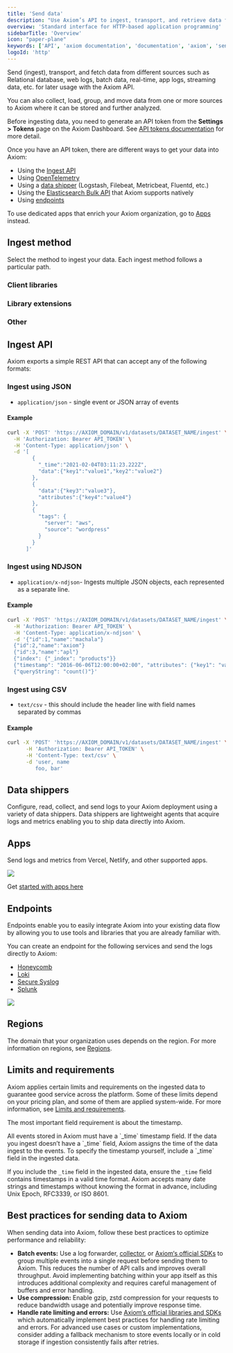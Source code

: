 ```yaml
---
title: 'Send data'
description: "Use Axiom’s API to ingest, transport, and retrieve data from different sources such as relational databases, web logs, app logs, and kubernetes."
overview: 'Standard interface for HTTP-based application programming'
sidebarTitle: 'Overview'
icon: "paper-plane"
keywords: ['API', 'axiom documentation', 'documentation', 'axiom', 'send data', 'data shippers', 'apps', 'elasticsearch', 'endpoints', 'json', 'ndjson', 'csv']
logoId: 'http'
---
```



Send (ingest), transport, and fetch data from different sources such as Relational database, web logs, batch data, real-time, app logs, streaming data, etc. for later usage with the Axiom API.

You can also collect, load, group, and move data from one or more sources to Axiom where it can be stored and further analyzed.

Before ingesting data, you need to generate an API token from the **Settings > Tokens** page on the Axiom Dashboard. See [API tokens documentation](/reference/tokens) for more detail.

Once you have an API token, there are different ways to get your data into Axiom:

- Using the [Ingest API](#ingest-api)
- Using [OpenTelemetry](/send-data/opentelemetry)
- Using a [data shipper](#data-shippers) (Logstash, Filebeat, Metricbeat, Fluentd, etc.)
- Using the [Elasticsearch Bulk API](/send-data/elasticsearch-bulk-api) that Axiom supports natively
- Using [endpoints](#endpoints)

To use dedicated apps that enrich your Axiom organization, go to [Apps](/apps/introduction) instead.

## Ingest method

Select the method to ingest your data. Each ingest method follows a particular path.

### Client libraries

<CardGroup cols={2}>
  <Card
    title="JavaScript"
    icon="js"
    href="/guides/javascript"
  >
  </Card>
  <Card
    title="Go"
    icon="golang"
    href="/guides/go"
  >
  </Card>
  <Card
    title="Rust"
    icon="rust"
    href="/guides/rust"
  >
  </Card>
  <Card
    title="Python"
    icon="python"
    href="/guides/python"
  >
  </Card>
</CardGroup>

### Library extensions

<CardGroup>
  <Card
    title="Next.js"
    href="/send-data/nextjs"
  >
  </Card>
  <Card
    title="Rust Tracing"
    href="https://github.com/axiomhq/tracing-axiom"
  >
  </Card>
  <Card
    title="Winston"
    href="/guides/winston"
  >
  </Card>
  <Card
    title="Pino"
    href="/guides/pino"
  >
  </Card>
    <Card
    title="Logrus"
    href="/guides/logrus"
  >
  </Card>
    <Card
    title="Apex"
    href="/guides/apex"
  >
  </Card>
    <Card
    title="Zap"
    href="/guides/zap"
  >
  </Card>
    <Card
    title="Python logging"
    href="https://github.com/axiomhq/axiom-py/blob/main/src/axiom_py/logging.py"
  >
  </Card>
    <Card
    title="Go OTel"
    href="/guides/opentelemetry-go"
  >
  </Card>
</CardGroup>

### Other

<CardGroup>
  <Card
    title="API"
    href="/send-data/ingest#ingest-api"
  >
  </Card>
  <Card
    title="Elastic Bulk Endpoint"
    href="/send-data/elasticsearch-bulk-api"
  >
  </Card>
  <Card
    title="CLI"
    href="/reference/cli"
  >
  </Card>
</CardGroup>

## Ingest API

Axiom exports a simple REST API that can accept any of the following formats:

### Ingest using JSON

- `application/json` - single event or JSON array of events

#### Example

```bash
curl -X 'POST' 'https://AXIOM_DOMAIN/v1/datasets/DATASET_NAME/ingest' \
  -H 'Authorization: Bearer API_TOKEN' \
  -H 'Content-Type: application/json' \
  -d '[
        {
          "_time":"2021-02-04T03:11:23.222Z",
          "data":{"key1":"value1","key2":"value2"}
        },
        {
          "data":{"key3":"value3"},
          "attributes":{"key4":"value4"}
        },
        {
          "tags": {
            "server": "aws",
            "source": "wordpress"
          }
        }
      ]'
```

<Info>
<ReplaceDomain />
<ReplaceDatasetToken />
</Info>

### Ingest using NDJSON

- `application/x-ndjson`- Ingests multiple JSON objects, each represented as a separate line.

#### Example

```bash
curl -X 'POST' 'https://AXIOM_DOMAIN/v1/datasets/DATASET_NAME/ingest' \
  -H 'Authorization: Bearer API_TOKEN' \
  -H 'Content-Type: application/x-ndjson' \
  -d '{"id":1,"name":"machala"}
  {"id":2,"name":"axiom"}
  {"id":3,"name":"apl"}
  {"index": {"_index": "products"}}
  {"timestamp": "2016-06-06T12:00:00+02:00", "attributes": {"key1": "value1","key2": "value2"}}
  {"queryString": "count()"}'
```

<Info>
<ReplaceDomain />
<ReplaceDatasetToken />
</Info>

### Ingest using CSV

- `text/csv` - this should include the header line with field names separated by commas

#### Example

```bash
curl -X 'POST' 'https://AXIOM_DOMAIN/v1/datasets/DATASET_NAME/ingest' \
      -H 'Authorization: Bearer API_TOKEN' \
      -H 'Content-Type: text/csv' \
      -d 'user, name
         foo, bar'
```

<Info>
<ReplaceDomain />
<ReplaceDatasetToken />
</Info>

## Data shippers

Configure, read, collect, and send logs to your Axiom deployment using a variety of data shippers. Data shippers are lightweight agents that acquire logs and metrics enabling you to ship data directly into Axiom.

<CardGroup cols={2}>
  <Card
    title="AWS CloudFront"
    href="/send-data/cloudfront"
  >
  </Card>
  <Card
    title="Amazon CloudWatch"
    href="/send-data/cloudwatch"
  >
  </Card>
  <Card
    title="Elastic Beats"
    href="/send-data/elastic-beats"
  >
  </Card>
  <Card
    title="Fluent Bit"
    href="/send-data/fluent-bit"
  >
  </Card>
    <Card
    title="Fluentd"
    href="/send-data/fluentd"
  >
  </Card>
  <Card
    title="Heroku Log Drains"
    href="/send-data/heroku-log-drains"
  >
  </Card>
  <Card
    title="Kubernetes"
    href="/send-data/kubernetes"
  >
  </Card>
  <Card
    title="Logstash"
    href="/send-data/logstash"
  >
  </Card>
    <Card
    title="Loki Multiplexer"
    href="/send-data/loki-multiplexer"
  >
  </Card>
  <Card
    title="Syslog Proxy"
    href="/send-data/syslog-proxy"
  >
  </Card>
  <Card
    title="Vector"
    href="/send-data/vector"
  >
  </Card>
</CardGroup>

## Apps

Send logs and metrics from Vercel, Netlify, and other supported apps.

<Frame>
  <img src="/doc-assets/shots/integrations-2.png" />
</Frame>

Get [started with apps here](/apps/introduction)

## Endpoints

Endpoints enable you to easily integrate Axiom into your existing data flow by allowing you to use tools and libraries that you are already familiar with.

You can create an endpoint for the following services and send the logs directly to Axiom:

- [Honeycomb](/endpoints/honeycomb)
- [Loki](/endpoints/loki)
- [Secure Syslog](/send-data/secure-syslog)
- [Splunk](/endpoints/splunk)

<Frame>
  <img src="/doc-assets/shots/endpoints-356.png" />
</Frame>

## Regions

The domain that your organization uses depends on the region. For more information on regions, see [Regions](/reference/regions).

## Limits and requirements

Axiom applies certain limits and requirements on the ingested data to guarantee good service across the platform. Some of these limits depend on your pricing plan, and some of them are applied system-wide. For more information, see [Limits and requirements](/reference/field-restrictions).

The most important field requirement is about the timestamp.

<Note>
All events stored in Axiom must have a `_time` timestamp field. If the data you ingest doesn’t have a `_time` field, Axiom assigns the time of the data ingest to the events. To specify the timestamp yourself, include a `_time` field in the ingested data.
</Note>

If you include the `_time` field in the ingested data, ensure the `_time` field contains timestamps in a valid time format. Axiom accepts many date strings and timestamps without knowing the format in advance, including Unix Epoch, RFC3339, or ISO 8601.

## Best practices for sending data to Axiom

When sending data into Axiom, follow these best practices to optimize performance and reliability:
- **Batch events:** Use a log forwarder, [collector](#data-shippers), or [Axiom‘s official SDKs](#client-libraries) to group multiple events into a single request before sending them to Axiom. This reduces the number of API calls and improves overall throughput. Avoid implementing batching within your app itself as this introduces additional complexity and requires careful management of buffers and error handling.
- **Use compression:** Enable gzip, zstd compression for your requests to reduce bandwidth usage and potentially improve response time.
- **Handle rate limiting and errors:** Use [Axiom‘s official libraries and SDKs](#client-libraries) which automatically implement best practices for handling rate limiting and errors. For advanced use cases or custom implementations, consider adding a fallback mechanism to store events locally or in cold storage if ingestion consistently fails after retries.
